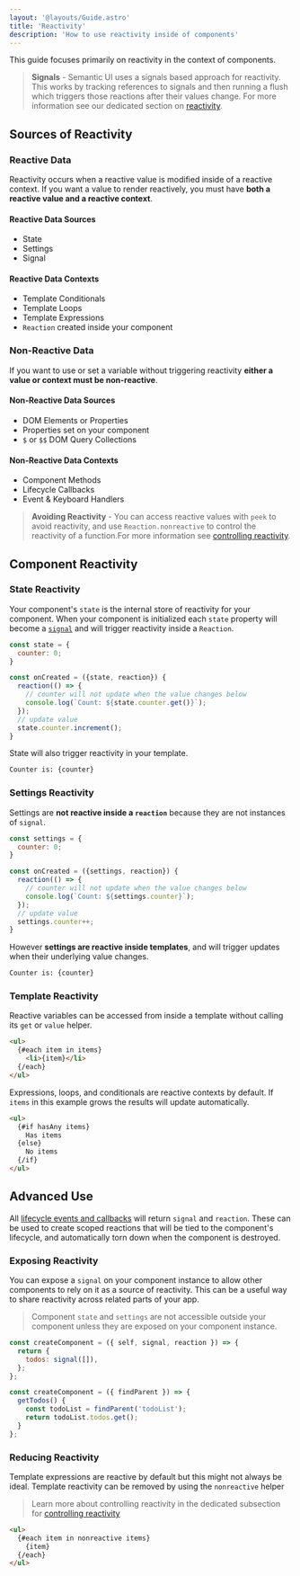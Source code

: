 ```yaml
---
layout: '@layouts/Guide.astro'
title: 'Reactivity'
description: 'How to use reactivity inside of components'
---
```



This guide focuses primarily on reactivity in the context of components.

> **Signals** - Semantic UI uses a signals based approach for reactivity. This works by tracking references to signals and then running a flush which triggers those reactions after their values change. For more information see our dedicated section on [reactivity](/reactivity).

## Sources of Reactivity


### Reactive Data

Reactivity occurs when a reactive value is modified inside of a reactive context. If you want a value to render reactively, you must have **both a reactive value and a reactive context**.


#### Reactive Data Sources
* State
* Settings
* Signal

#### Reactive Data Contexts
* Template Conditionals
* Template Loops
* Template Expressions
* `Reaction` created inside your component

### Non-Reactive Data

If you want to use or set a variable without triggering reactivity **either a value or context must be non-reactive**.

#### Non-Reactive Data Sources
* DOM Elements or Properties
* Properties set on your component
* `$` or `$$` DOM Query Collections

#### Non-Reactive Data Contexts
* Component Methods
* Lifecycle Callbacks
* Event & Keyboard Handlers

> **Avoiding Reactivity** - You can access reactive values with `peek` to avoid reactivity, and use `Reaction.nonreactive` to control the reactivity of a function.For more information see [controlling reactivity](/reactivity/controls).


## Component Reactivity

### State Reactivity

Your component's `state` is the internal store of reactivity for your component. When your component is initialized each `state` property will become a [`signal`](/reactivity/variables) and will trigger reactivity inside a `Reaction`.

```javascript
const state = {
  counter: 0;
}

const onCreated = ({state, reaction}) {
  reaction(() => {
    // counter will not update when the value changes below
    console.log(`Count: ${state.counter.get()}`);
  });
  // update value
  state.counter.increment();
}
```

State will also trigger reactivity in your template.
```html
Counter is: {counter}
```


### Settings Reactivity

Settings are **not reactive inside a `reaction`** because they are not instances of `signal`.

```javascript
const settings = {
  counter: 0;
}

const onCreated = ({settings, reaction}) {
  reaction(() => {
    // counter will not update when the value changes below
    console.log(`Count: ${settings.counter}`);
  });
  // update value
  settings.counter++;
}
```

However  **settings are reactive inside templates**, and will trigger updates when their underlying value changes.
```html
Counter is: {counter}
```


### Template Reactivity

Reactive variables can be accessed from inside a template without calling its `get` or `value` helper.

```html
<ul>
  {#each item in items}
    <li>{item}</li>
  {/each}
</ul>
```

Expressions, loops, and conditionals are reactive contexts by default. If `items` in this example grows the results will update automatically.

```html
<ul>
  {#if hasAny items}
    Has items
  {else}
    No items
  {/if}
</ul>
```

## Advanced Use


All [lifecycle events and callbacks](/components/lifecycle) will return `signal` and
`reaction`. These can be used to create scoped reactions that will be tied to the component's lifecycle, and automatically torn down when the component is destroyed.


### Exposing Reactivity

You can expose a `signal` on your component instance to allow other components to rely on it as a source of reactivity. This can be a useful way to share reactivity across related parts of your app.

> Component `state` and `settings` are not accessible outside your component unless they are exposed on your component instance.


```javascript title="todo.js"
const createComponent = ({ self, signal, reaction }) => {
  return {
    todos: signal([]),
  };
};
```

```javascript title="todo-item.js"
const createComponent = ({ findParent }) => {
  getTodos() {
    const todoList = findParent('todoList');
    return todoList.todos.get();
  }
};
```



### Reducing Reactivity

Template expressions are reactive by default but this might not always be ideal. Template reactivity can be removed by using the `nonreactive` helper

> Learn more about controlling reactivity in the dedicated subsection for [controlling reactivity](reactivity/controls)

```html
<ul>
  {#each item in nonreactive items}
    {item}
  {/each}
</ul>
```
